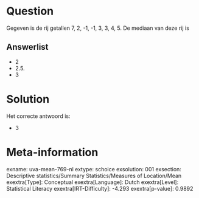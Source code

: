 Question
========

Gegeven is de rij getallen 7, 2, -1, -1, 3, 3, 4, 5. De mediaan van deze
rij is

Answerlist
----------

* 2
* 2.5.
* 3

Solution
========

Het correcte antwoord is: 

* 3

Meta-information
================
exname: uva-mean-769-nl
extype: schoice
exsolution: 001
exsection: Descriptive statistics/Summary Statistics/Measures of Location/Mean
exextra[Type]: Conceptual
exextra[Language]: Dutch
exextra[Level]: Statistical Literacy
exextra[IRT-Difficulty]: -4.293
exextra[p-value]: 0.9892
